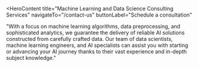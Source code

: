 <HeroContent
  title="Machine Learning and Data Science Consulting Services"
  navigateTo="/contact-us"
  buttonLabel="Schedule a consultation"
>
  "With a focus on machine learning algorithms, data preprocessing, and
  sophisticated analytics, we guarantee the delivery of reliable AI solutions
  constructed from carefully crafted data. Our team of data scientists, machine
  learning engineers, and AI specialists can assist you with starting or
  advancing your AI journey thanks to their vast experience and in-depth subject
  knowledge."
</HeroContent>

<ClientCompaniesComponent />
<CountUpAnimationContainer />

<MainContent mainPara="Our Consulting Services for Machine Learning and Data Science" />

<section className="grid grid-cols-2 gap-7 w-full py-8">
  <section className="w-full col-span-1 cursor-pointer">
    <ServiceCard
      service={{
        id: "Machine-Learning-Development",
        image: "/servicesPage/machine_learning_development.png",
        title: "Machine Learning Development",
        description:
          "Leveraging domain-specific data, Adrig’s ML engineers develop custom solutions to navigate complex business challenges. Whether it involves predictive analytics, natural language processing, or deep learning applications, our adept team builds self-sustainable models that continuously evolve, adapting to new data inputs.",
        urlPath: "machine-learning-development",
      }}
    />
  </section>

  <section className="w-full col-span-1 cursor-pointer">
    <ServiceCard
      service={{
        id: "Big-Data-Consulting-Services",
        image: "/servicesPage/big_data_consulting.png",
        title: "Big Data Consulting Services",
        description:
          "Our big data consultants offer full-spectrum guidance, from evaluating your existing architecture and data warehousing to advising on ETL best practices, designing data pipeline strategies, selecting apt analytics tools, and tailoring data infrastructure solutions.",
        urlPath: "big-data-consulting-services",
      }}
    />
  </section>
</section>

<section className="grid grid-cols-2 gap-7 w-full py-8">
  <section className="w-full col-span-1 cursor-pointer">
    <ServiceCard
      service={{
        id: "Predictive-Analytics",
        image: "/servicesPage/predictive_analytics.png",
        title: "Predictive Analytics",
        description:
          "Our data scientists develop models that leverage ML algorithms to forecast trends, identify patterns, and make data-driven predictions. From demand forecasting to customer behavior analysis, our predictive analytics services empower you to make informed decisions and drive business growth.",
        urlPath: "predictive-analytics",
      }}
    />
  </section>

  <section className="w-full col-span-1 cursor-pointer">
    <ServiceCard
      service={{
        id: "Business-Intelligence-Solutions",
        image: "/servicesPage/business_intelligence.png",
        title: "Business Intelligence (BI) Solutions",
        description:
          "Our BI experts create customized dashboards, reports, and data visualization tools that provide a clear view of your business performance and advanced analytics. Monitor KPIs and track goals with our BI solutions for informed decisions driving growth and efficiency.",
        urlPath: "business-intelligence-solutions",
      }}
    />
  </section>
</section>

<section className="grid grid-cols-2 gap-7 w-full py-8">
  <section className="w-full col-span-1 cursor-pointer">
    <ServiceCard
      service={{
        id: "Data-Preprocessing-Wrangling",
        image: "/servicesPage/data_preprocessing.png",
        title: "Data Preprocessing and Wrangling",
        description:
          "Our data engineers handle data organizing, cleansing, transformation, and integration to ensure your datasets are accurate and ready for analysis. Optimize data preprocessing workflows to extract meaningful insights and drive better business outcomes.",
        urlPath: "data-preprocessing-wrangling",
      }}
    />
  </section>

  <section className="w-full col-span-1 cursor-pointer">
    <ServiceCard
      service={{
        id: "Integration-Management-Services",
        image: "/servicesPage/integration_management.png",
        title: "Integration Management Services",
        description:
          "Our integration management expertise includes configuring Hadoop clusters, seamlessly integrating big data applications, establishing real-time data pipelines, and ensuring smooth transitions from relational databases to NoSQL systems.",
        urlPath: "integration-management-services",
      }}
    />
  </section>
</section>

<MainContent mainPara="Our Consulting Experience in Machine Learning and Data Science" />

<section className="grid grid-cols-2 gap-7 w-full py-8">
  <section className="w-full col-span-1 cursor-pointer">
    <ServiceCard
      service={{
        id: "Supervised-and-Unsupervised-Learning",
        image: "/servicesPage/supervised_unsupervised_learning.png",
        title: "Supervised and Unsupervised Learning",
        description:
          "We excel in both supervised and unsupervised learning, using algorithms like decision trees, linear regression, and hierarchical clustering to create tailored AI models.",
        urlPath: "supervised-unsupervised-learning",
      }}
    />
  </section>

  <section className="w-full col-span-1 cursor-pointer">
    <ServiceCard
      service={{
        id: "Deep-Learning",
        image: "/servicesPage/deep_learning.png",
        title: "Deep Learning",
        description:
          "Our data scientists are proficient in neural networks, like CNNs and RNNs, for tasks such as image recognition, natural language processing, and speech recognition.",
        urlPath: "deep-learning",
      }}
    />
  </section>
</section>

<section className="grid grid-cols-2 gap-7 w-full py-8">
  <section className="w-full col-span-1 cursor-pointer">
    <ServiceCard
      service={{
        id: "Natural-Language-Processing-NLP",
        image: "/servicesPage/natural_language_processing.png",
        title: "Natural Language Processing (NLP)",
        description:
          "We are well-versed in NLP tools and techniques like NLTK, SpaCy, tokenization, stemming, and lemmatization required for text-based AI solutions.",
        urlPath: "natural-language-processing-nlp",
      }}
    />
  </section>

  <section className="w-full col-span-1 cursor-pointer">
    <ServiceCard
      service={{
        id: "Reinforcement-Learning",
        image: "/servicesPage/reinforcement_learning.png",
        title: "Reinforcement Learning",
        description:
          "Our team of ML engineers and data scientists utilize frameworks like Markov Decision Processes and advanced tools to achieve optimal task performance.",
        urlPath: "reinforcement-learning",
      }}
    />
  </section>
</section>

<section className="grid grid-cols-2 gap-7 w-full py-8">
  <section className="w-full col-span-1 cursor-pointer">
    <ServiceCard
      service={{
        id: "Big-Data-Analytics",
        image: "/servicesPage/big_data_analytics.png",
        title: "Big Data Analytics",
        description:
          "Our team is expert in handling vast volumes of data and converting it into actionable insights using tools like Hadoop and Spark.",
        urlPath: "big-data-analytics",
      }}
    />
  </section>

  <section className="w-full col-span-1 cursor-pointer">
    <ServiceCard
      service={{
        id: "Data-Visualization",
        image: "/servicesPage/data_visualization.png",
        title: "Data Visualization",
        description:
          "Our experts translate complex data into easy-to-understand visual representations, facilitating quick insights and informed decisions.",
        urlPath: "data-visualization",
      }}
    />
  </section>
</section>

<MainContent mainPara="Why choose Adrig?" />

<section className="grid grid-cols-2 gap-7 w-full py-8">
  <section className="w-full col-span-1 cursor-pointer">
    <ServiceCard
      service={{
        id: "Expertise-Across-the-Board",
        image: "/servicesPage/expertise_across_the_board.png",
        title: "Expertise Across the Board",
        description:
          "Our team of data scientists and machine learning experts brings a wealth of experience in solving complex business problems using data-driven approaches.",
        urlPath: "expertise-across-the-board",
      }}
    />
  </section>

  <section className="w-full col-span-1 cursor-pointer">
    <ServiceCard
      service={{
        id: "Custom-Solutions",
        image: "/servicesPage/custom_solutions.png",
        title: "Custom Solutions",
        description:
          "We understand that every business is unique. Our consulting services are tailored to your specific needs, ensuring that you get solutions that align with your goals.",
        urlPath: "custom-solutions",
      }}
    />
  </section>
</section>

<section className="grid grid-cols-2 gap-7 w-full py-8">
  <section className="w-full col-span-1 cursor-pointer">
    <ServiceCard
      service={{
        id: "Proven-Results",
        image: "/servicesPage/proven_results.png",
        title: "Proven Results",
        description:
          "We have helped numerous clients, including Fortune 500 firms, unlock the potential of their data and achieve remarkable results with tailor-made AI solutions.",
        urlPath: "proven-results",
      }}
    />
  </section>

  <section className="w-full col-span-1 cursor-pointer">
    <ServiceCard
      service={{
        id: "Collaborative-Approach",
        image: "/servicesPage/collaborative_approach.png",
        title: "Collaborative Approach",
        description:
          "We work closely with your team to understand your big data challenges and objectives. Together, we develop data strategies that drive success.",
        urlPath: "collaborative-approach",
      }}
    />
  </section>
</section>

